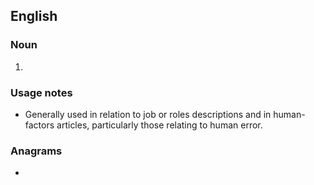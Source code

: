 {{also|sqep}}
==English==

===Noun===
{{en-noun}}

# {{lb|en|British}} {{acronym of|en|[[suitably]] [[qualified]] and [[experienced]] [[person]]/[[personnel]]}}

===Usage notes===
* Generally used in relation to job or roles descriptions and in human-factors articles, particularly those relating to human error.

===Anagrams===
* {{anagrams|en|a=epqs|EPQs}}